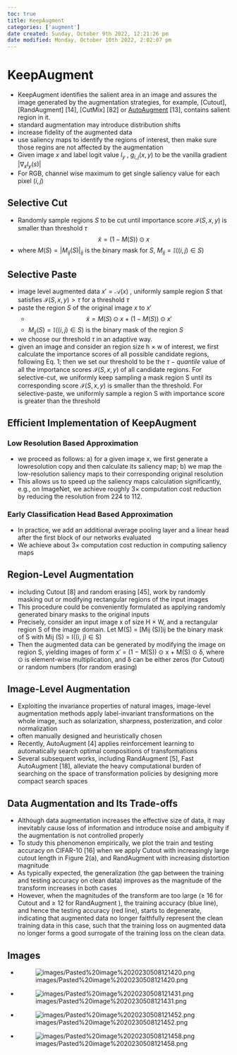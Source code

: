 ```yaml
---
toc: true
title: KeepAugment
categories: ['augment']
date created: Sunday, October 9th 2022, 12:21:26 pm
date modified: Monday, October 10th 2022, 2:02:07 pm
---
```


# KeepAugment
- KeepAugment identifies the salient area in an image and assures the image generated by the augmentation strategies, for example, [Cutout], [RandAugment] [14], [CutMix] [82] or [AutoAugment](Cutout], [RandAugment] [14], [CutMix] [82] or [AutoAugment.qmd) [13], contains salient region in it.
- standard augmentation may introduce distribution shifts
- increase fidelity of the augmented data
- use saliency maps to identify the regions of interest, then make sure those regins are not affected by the augmentation
- Given image $x$ and label logit value $l_{y}$ , $g_{i,j}(x,y)$ to be the vanilla gradient $|\nabla_{x}l_{y}(s)|$ 
- For RGB, channel wise maximum to get single saliency value for each pixel $(i,j)$

## Selective Cut
- Randomly sample regions $S$ to be cut until importance score $\mathcal{I}(S, x, y)$ is smaller than threshold $\tau$ 
$$
\tilde x= (1-M(S)) \odot x$$
- where $M(S) = |M_{ij}(S)|_{ij}$ is the binary mask for $S$, $M_{ij} = \mathbb{I}((i,j) \in S)$

## Selective Paste
- image level augmented data $x' = \mathcal{A}(x)$ , uniformly sample region $S$ that satisfies $\mathcal{I}(S,x,y) > \tau$ for a threshold $\tau$ 
- paste the region $S$ of the original image  $x$ to $x'$ 
	- $$\tilde x = M(S) \odot x + (1-M(S)) \odot x'$$
	- $M_{ij}(S) = \mathbb{I}((i,j) \in S)$ is the binary mask of the region $S$
- we choose our threshold $\tau$ in an adaptive way.
- given an image and consider an region size h × w of interest, we first calculate the importance scores of all possible candidate regions, following Eq. 1; then we set our threshold to be the $\tau - quantile$ value of all the importance scores $\mathcal{I}(S,x,y)$ of all candidate regions. For selective-cut, we uniformly keep sampling a mask region S until its corresponding score $\mathcal{I}(S,x,y)$ is smaller than the threshold. For selective-paste, we uniformly sample a region S with importance score is greater than the threshold

## Efficient Implementation of KeepAugment

### Low Resolution Based Approximation
- we proceed as follows: a) for a given image x, we first generate a lowresolution copy and then calculate its saliency map; b) we map the low-resolution saliency maps to their corresponding original resolution
- This allows us to speed up the saliency maps calculation significantly, e.g., on ImageNet, we achieve roughly 3× computation cost reduction by reducing the resolution from 224 to 112.

### Early Classification Head Based Approximation
- In practice, we add an additional average pooling layer and a linear head after the first block of our networks evaluated
- We achieve about 3× computation cost reduction in computing saliency maps

## Region-Level Augmentation
- including Cutout [8] and random erasing [45], work by randomly masking out or modifying rectangular regions of the input images
- This procedure could be conveniently formulated as applying randomly generated binary masks to the original inputs
- Precisely, consider an input image x of size H × W, and a rectangular region S of the image domain. Let M(S) = [Mij (S)]ij be the binary mask of S with Mij (S) = I((i, j) ∈ S)
- Then the augmented data can be generated by modifying the image on region S, yielding images of form x′ = (1 − M(S)) ⊙ x + M(S) ⊙ δ, where ⊙ is element-wise multiplication, and δ can be either zeros (for Cutout) or random numbers (for random erasing)

## Image-Level Augmentation
- Exploiting the invariance properties of natural images, image-level augmentation methods apply label-invariant transformations on the whole image, such as solarization, sharpness, posterization, and color normalization
- often manually designed and heuristically chosen
- Recently, AutoAugment [4] applies reinforcement learning to automatically search optimal compositions of transformations
- Several subsequent works, including RandAugment [5], Fast AutoAugment [18], alleviate the heavy computational burden of searching on the space of transformation policies by designing more compact search spaces

## Data Augmentation and Its Trade-offs
- Although data augmentation increases the effective size of data, it may inevitably cause loss of information and introduce noise and ambiguity if the augmentation is not controlled properly
- To study this phenomenon empirically, we plot the train and testing accuracy on CIFAR-10 [16] when we apply Cutout with increasingly large cutout length in Figure 2(a), and RandAugment with increasing distortion magnitude 
- As typically expected, the generalization (the gap between the training and testing accuracy on clean data) improves as the magnitude of the transform increases in both cases
- However, when the magnitudes of the transform are too large (≥ 16 for Cutout and ≥ 12 for RandAugment ), the training accuracy (blue line), and hence the testing accuracy (red line), starts to degenerate, indicating that augmented data no longer faithfully represent the clean training data in this case, such that the training loss on augmented data no longer forms a good surrogate of the training loss on the clean data.

## Images
- ![images/Pasted%20image%2020230508121420.png](images/Pasted%20image%2020230508121420.png)
- ![images/Pasted%20image%2020230508121431.png](images/Pasted%20image%2020230508121431.png)
- ![images/Pasted%20image%2020230508121452.png](images/Pasted%20image%2020230508121452.png)
- ![images/Pasted%20image%2020230508121458.png](images/Pasted%20image%2020230508121458.png)



